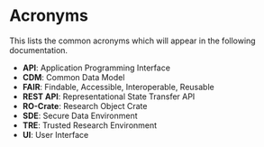 # Acronyms

This lists the common acronyms which will appear in the following documentation.

- **API**: Application Programming Interface
- **CDM**: Common Data Model
- **FAIR**: Findable, Accessible, Interoperable, Reusable
- **REST API**: Representational State Transfer API
- **RO-Crate**: Research Object Crate
- **SDE**: Secure Data Environment
- **TRE**: Trusted Research Environment
- **UI**: User Interface
